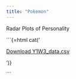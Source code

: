 ```yaml
---
title: "Pokemon"
---
```


Radar Plots of Personality



```{=html
cat('
<p>
  <a href="Y1W3_data.csv" download="Y1W3_data.csv" class="btn btn-primary">
    <i class="fas fa-download"></i> Download Y1W3_data.csv
  </a>
</p>
')}

```